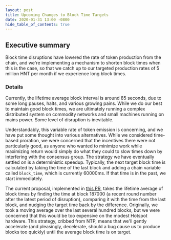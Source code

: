 ```yaml
---
layout: post
title: Upcoming Changes to Block Time Targets
date: 2020-01-31 13:00 -0800
hide_table_of_contents: true
---
```


## Executive summary

Block time disruptions have lowered the rate of token production from the chain, and we're
implementing a mechanism to shorten block times when this is the case, so that we catch up to our
targeted production rates of 5 million HNT per month if we experience long block times.

<!--truncate-->

### Details

Currently, the lifetime average block interval is around 85 seconds, due to some long pauses, halts,
and various growing pains. While we do our best to maintain good block times, we are ultimately
running a complex distributed system on commodity networks and small machines running on mains
power. Some level of disruption is inevitable.

Understandably, this variable rate of token emission is concerning, and we have put some thought
into various alternatives. While we considered time-based proration, we were concerned that the
incentives there were not particularly good, as anyone who wanted to minimize work while maximizing
return would simply do what they could to slow times down by interfering with the consensus group.
The strategy we have eventually settled on is a deterministic speedup. Typically, the next target
block time is calculated by taking the time of the last block and adding a chain variable called
`block_time`, which is currently 60000ms. If that time is in the past, we start immediately.

The current proposal, implemented in [this PR](https://github.com/helium/miner/pull/306), takes the
lifetime average of block times by finding the time at block 187000 (a recent round number after the
latest period of disruption), comparing it with the time from the last block, and nudging the target
time back by the difference. Originally, we took a moving average over the last several hundred
blocks, but we were concerned that this would be too expensive on the modest Hotspot hardware. This
strategy, cribbed from NTP, means that we'll gently accelerate (and pleasingly, decelerate, should a
bug cause us to produce blocks too quickly) until the average block time is on target.
